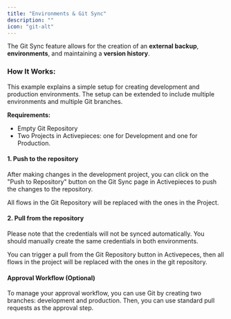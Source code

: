 ```yaml
---
title: "Environments & Git Sync"
description: ""
icon: "git-alt"
---
```


<Snippet file="enterprise-feature.mdx" />

The Git Sync feature allows for the creation of an **external backup**, **environments**, and maintaining a **version history**.


### How It Works:

This example explains a simple setup for creating development and production environments. The setup can be extended to include multiple environments and multiple Git branches.

**Requirements:**
- Empty Git Repository
- Two Projects in Activepieces: one for Development and one for Production.

#### 1. Push to the repository

After making changes in the development project, you can click on the "Push to Repository" button on the Git Sync page in Activepieces to push the changes to the repository.

All flows in the Git Repository will be replaced with the ones in the Project.

#### 2. Pull from the repository
<Note>
Please note that the credentials will not be synced automatically. You should manually create the same credentials in both environments.
</Note>

You can trigger a pull from the Git Repository button in Activepeces, then all flows in the project will be replaced with the ones in the git repository.

#### Approval Workflow (Optional)

To manage your approval workflow, you can use Git by creating two branches: development and production. Then, you can use standard pull requests as the approval step.
